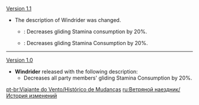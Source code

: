 {{Change History/Header}}
[[Version 1.1]]
*The description of Windrider was changed.
**{{Color|Old description}}: Decreases {{Highlight|all party members'}} gliding Stamina consumption by 20%.
**{{Color|New description}}: Decreases gliding Stamina Consumption {{Highlight|of your characters in the party}} by 20%.<br>{{Highlight|Not stackable with Passive Talents that provide the exact same effects.}}
----
[[Version 1.0]]
*'''Windrider''' released with the following description:
**Decreases all party members' gliding Stamina Consumption by 20%.
<noinclude>


[[pt-br:Viajante do Vento/Histórico de Mudanças]]
[[ru:Ветряной наездник/История изменений]]
</noinclude>